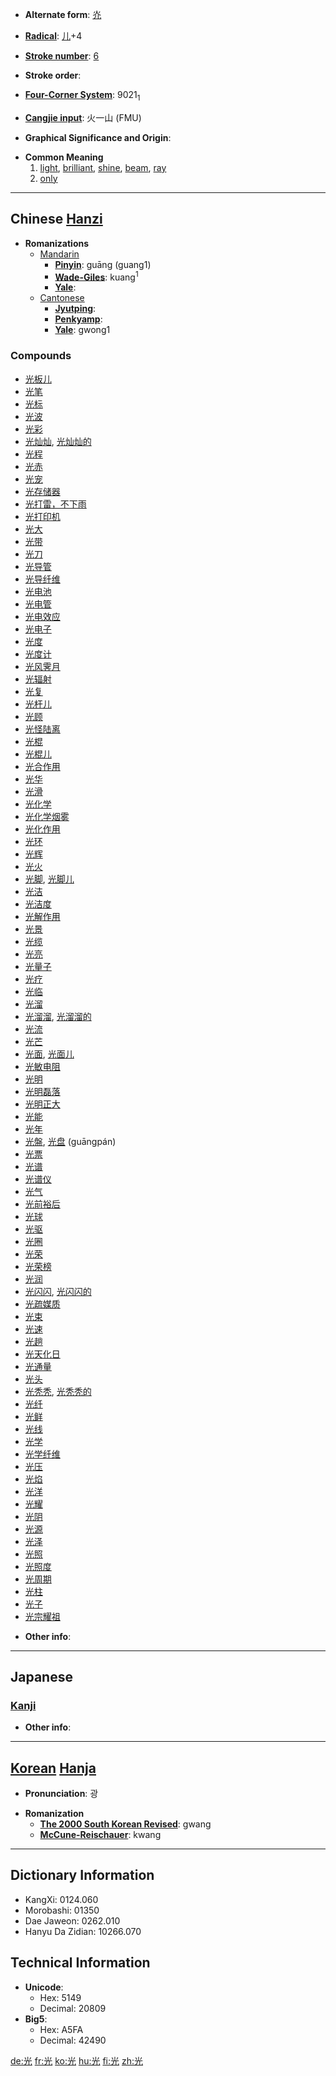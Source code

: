 * '''Alternate form''': [[灮]]

* '''[[Wiktionary:Chinese radical index| Radical]]''': [[Wiktionary:Chinese radical index 儿|儿]]+4

* '''[[Wiktionary:Chinese total strokes index|Stroke number]]''': [[Wiktionary:Chinese total strokes index 6|6]]

* '''Stroke order''': 

* '''[[Wiktionary:Chinese four corner index|Four-Corner System]]''': 9021<sub>1</sub>

* '''[[Wiktionary:Chinese Cangjie index|Cangjie input]]''': 火一山 (FMU)

* '''Graphical Significance and Origin''': 

* '''Common Meaning'''
*#[[light]], [[brilliant]], [[shine]], [[beam]], [[ray]]
*# [[only]]

----

== Chinese [[Hanzi]] ==

* '''Romanizations'''
** [[Mandarin]]
*** '''[[Pinyin]]''': guāng (guang1)
*** '''[[Wade-Giles]]''': kuang<sup>1</sup>
*** '''[[Yale]]''': 
**[[Cantonese]]
***'''[[Jyutping]]''':
***'''[[Penkyamp]]''': 
***'''[[Yale]]''': gwong1

===Compounds===
*[[光板儿]]
*[[光笔]]
*[[光标]]
*[[光波]]
*[[光彩]]
*[[光灿灿]], [[光灿灿的]]
*[[光程]]
*[[光赤]]
*[[光宠]]
*[[光存储器]]
*[[光打雷，不下雨]]
*[[光打印机]]
*[[光大]]
*[[光带]]
*[[光刀]]
*[[光导管]]
*[[光导纤维]]
*[[光电池]]
*[[光电管]]
*[[光电效应]]
*[[光电子]]
*[[光度]]
*[[光度计]]
*[[光风霁月]]
*[[光辐射]]
*[[光复]]
*[[光杆儿]]
*[[光顾]]
*[[光怪陆离]]
*[[光棍]]
*[[光棍儿]]
*[[光合作用]]
*[[光华]]
*[[光滑]]
*[[光化学]]
*[[光化学烟雾]]
*[[光化作用]]
*[[光环]]
*[[光辉]]
*[[光火]]
*[[光脚]], [[光脚儿]]
*[[光洁]]
*[[光洁度]]
*[[光解作用]]
*[[光景]]
*[[光缆]]
*[[光亮]]
*[[光量子]]
*[[光疗]]
*[[光临]]
*[[光溜]]
*[[光溜溜]], [[光溜溜的]]
*[[光流]]
*[[光芒]]
*[[光面]], [[光面儿]]
*[[光敏电阻]]
*[[光明]]
*[[光明磊落]]
*[[光明正大]]
*[[光能]]
*[[光年]]
*[[光盤]], [[光盘]] (guāngpán)
*[[光票]]
*[[光谱]]
*[[光谱仪]]
*[[光气]]
*[[光前裕后]]
*[[光球]]
*[[光驱]]
*[[光圈]]
*[[光荣]]
*[[光荣榜]]
*[[光润]]
*[[光闪闪]], [[光闪闪的]]
*[[光疏媒质]]
*[[光束]]
*[[光速]]
*[[光趟]]
*[[光天化日]]
*[[光通量]]
*[[光头]]
*[[光秃秃]], [[光秃秃的]]
*[[光纤]]
*[[光鲜]]
*[[光线]]
*[[光学]]
*[[光学纤维]]
*[[光压]]
*[[光焰]]
*[[光洋]]
*[[光耀]]
*[[光阴]]
*[[光源]]
*[[光泽]]
*[[光照]]
*[[光照度]]
*[[光周期]]
*[[光柱]]
*[[光子]]
*[[光宗耀祖]]

* '''Other info''': 

----

==Japanese==
===[[Kanji]]===
{{kanji|on readings=[[こう]] (kō)|kun readings=[[ひかる]] (hikaru), [[ひかり]] (hikari)}}

* '''Other info''':  

----

== [[Korean]] [[Hanja]] ==

* '''Pronunciation''': 광

* '''Romanization'''
** '''[[The 2000 South Korean Revised Romanization|The 2000 South Korean Revised]]''': gwang
** '''[[McCune-Reischauer]]''': kwang

----

== Dictionary Information ==

* KangXi: 0124.060
* Morobashi: 01350
* Dae Jaweon: 0262.010
* Hanyu Da Zidian: 10266.070

== Technical Information ==

* '''Unicode''':
** Hex: 5149
** Decimal: 20809
* '''Big5''':
** Hex: A5FA
** Decimal: 42490

[[de:光]]
[[fr:光]]
[[ko:光]]
[[hu:光]]
[[fi:光]]
[[zh:光]]
